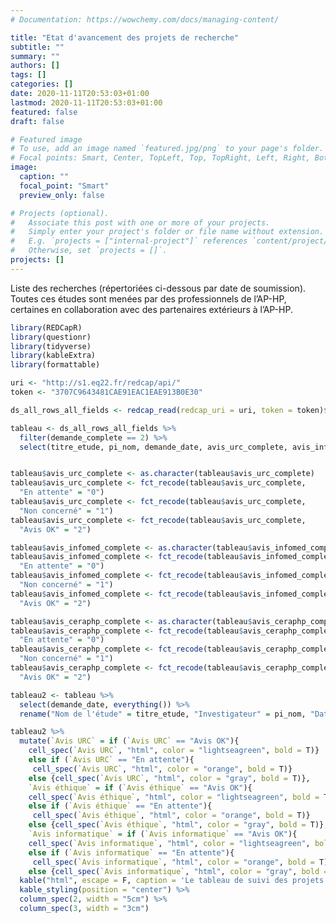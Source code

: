 ```yaml
---
# Documentation: https://wowchemy.com/docs/managing-content/

title: "Etat d'avancement des projets de recherche"
subtitle: ""
summary: ""
authors: []
tags: []
categories: []
date: 2020-11-11T20:53:03+01:00
lastmod: 2020-11-11T20:53:03+01:00
featured: false
draft: false

# Featured image
# To use, add an image named `featured.jpg/png` to your page's folder.
# Focal points: Smart, Center, TopLeft, Top, TopRight, Left, Right, BottomLeft, Bottom, BottomRight.
image:
  caption: ""
  focal_point: "Smart"
  preview_only: false

# Projects (optional).
#   Associate this post with one or more of your projects.
#   Simply enter your project's folder or file name without extension.
#   E.g. `projects = ["internal-project"]` references `content/project/deep-learning/index.md`.
#   Otherwise, set `projects = []`.
projects: []
---
```


Liste des recherches (répertoriées ci-dessous par date de soumission). Toutes ces études sont menées par des professionnels de l’AP-HP, certaines en collaboration avec des partenaires extérieurs à l’AP-HP.  

```r
library(REDCapR)
library(questionr)
library(tidyverse)
library(kableExtra)
library(formattable)

uri <- "http://s1.eq22.fr/redcap/api/"
token <- "3707C9643481CAE91EAC1EAE913B0E30"

ds_all_rows_all_fields <- redcap_read(redcap_uri = uri, token = token)$data

tableau <- ds_all_rows_all_fields %>% 
  filter(demande_complete == 2) %>% 
  select(titre_etude, pi_nom, demande_date, avis_urc_complete, avis_infomed_complete, avis_ceraphp_complete) 


tableau$avis_urc_complete <- as.character(tableau$avis_urc_complete)
tableau$avis_urc_complete <- fct_recode(tableau$avis_urc_complete,
  "En attente" = "0")
tableau$avis_urc_complete <- fct_recode(tableau$avis_urc_complete,
  "Non concerné" = "1")
tableau$avis_urc_complete <- fct_recode(tableau$avis_urc_complete,
  "Avis OK" = "2")

tableau$avis_infomed_complete <- as.character(tableau$avis_infomed_complete)
tableau$avis_infomed_complete <- fct_recode(tableau$avis_infomed_complete,
  "En attente" = "0")
tableau$avis_infomed_complete <- fct_recode(tableau$avis_infomed_complete,
  "Non concerné" = "1")
tableau$avis_infomed_complete <- fct_recode(tableau$avis_infomed_complete,
  "Avis OK" = "2")

tableau$avis_ceraphp_complete <- as.character(tableau$avis_ceraphp_complete)
tableau$avis_ceraphp_complete <- fct_recode(tableau$avis_ceraphp_complete,
  "En attente" = "0")
tableau$avis_ceraphp_complete <- fct_recode(tableau$avis_ceraphp_complete,
  "Non concerné" = "1")
tableau$avis_ceraphp_complete <- fct_recode(tableau$avis_ceraphp_complete,
  "Avis OK" = "2")

tableau2 <- tableau %>% 
  select(demande_date, everything()) %>% 
  rename("Nom de l'étude" = titre_etude, "Investigateur" = pi_nom, "Date" = demande_date, "Avis URC" = avis_urc_complete, "Avis éthique" = avis_ceraphp_complete, "Avis informatique" = avis_infomed_complete) 
```

```r
tableau2 %>% 
  mutate(`Avis URC` = if (`Avis URC` == "Avis OK"){
    cell_spec(`Avis URC`, "html", color = "lightseagreen", bold = T)} 
    else if (`Avis URC` == "En attente"){
     cell_spec(`Avis URC`, "html", color = "orange", bold = T)} 
    else {cell_spec(`Avis URC`, "html", color = "gray", bold = T)},
    `Avis éthique` = if (`Avis éthique` == "Avis OK"){
    cell_spec(`Avis éthique`, "html", color = "lightseagreen", bold = T)} 
    else if (`Avis éthique` == "En attente"){
     cell_spec(`Avis éthique`, "html", color = "orange", bold = T)} 
    else {cell_spec(`Avis éthique`, "html", color = "gray", bold = T)},
    `Avis informatique` = if (`Avis informatique` == "Avis OK"){
    cell_spec(`Avis informatique`, "html", color = "lightseagreen", bold = T)} 
    else if (`Avis informatique` == "En attente"){
     cell_spec(`Avis informatique`, "html", color = "orange", bold = T)} 
    else {cell_spec(`Avis informatique`, "html", color = "gray", bold = T)}) %>%
  kable("html", escape = F, caption = 'Le tableau de suivi des projets est mis à jour toutes les 24H') %>%
  kable_styling(position = "center") %>% 
  column_spec(2, width = "5cm") %>% 
  column_spec(3, width = "3cm")

```









